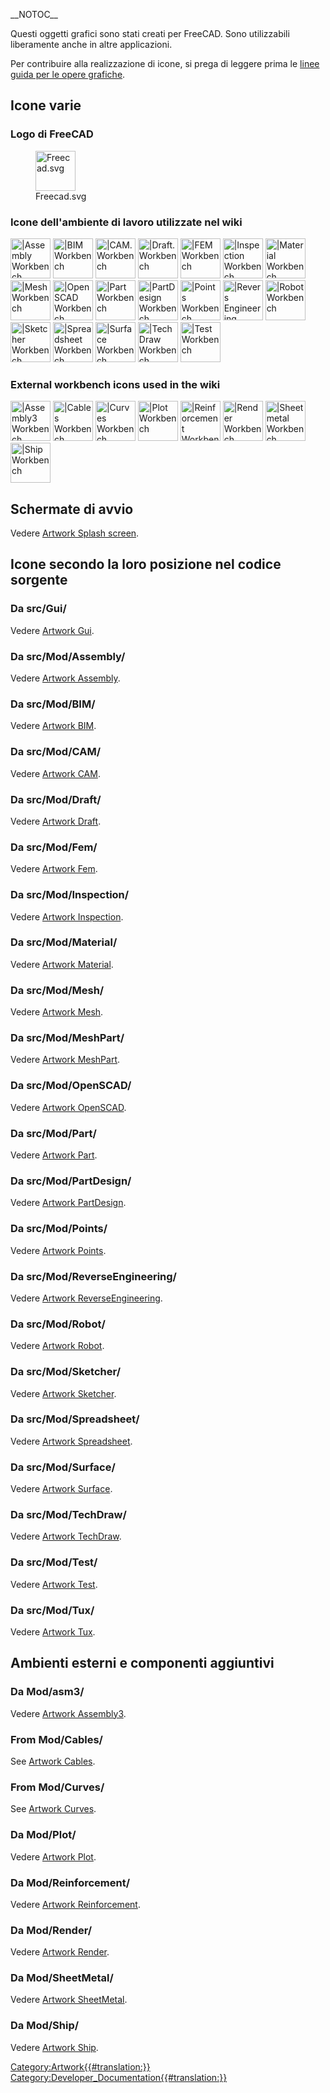 __NOTOC__
<languages/>

Questi oggetti grafici sono stati creati per FreeCAD. Sono utilizzabili liberamente anche in altre applicazioni.

Per contribuire alla realizzazione di icone, si prega di leggere prima le [[Artwork_Guidelines/it|linee guida per le opere grafiche]].

<span id="Miscellaneous_icons"></span>
==Icone varie==

<span id="FreeCAD_logo"></span>
===Logo di FreeCAD===

[[Image:Freecad.svg|64px]]

<span id="Workbench_icons_used_in_the_wiki"></span>
===Icone dell'ambiente di lavoro utilizzate nel wiki===

[[Image:Workbench_Assembly.svg|64px||Assembly Workbench]]
[[Image:Workbench_BIM.svg|64px||BIM Workbench]]
[[Image:Workbench_CAM.svg|64px||CAM. Workbench]]
[[Image:Workbench_Draft.svg|64px||Draft. Workbench]]
[[Image:Workbench_FEM.svg|64px||FEM Workbench]]
[[Image:Workbench_Inspection.svg|64px||Inspection Workbench]]
[[Image:Workbench_Material.svg|64px||Material Workbench]]
[[Image:Workbench_Mesh.svg|64px||Mesh Workbench]]
[[Image:Workbench_OpenSCAD.svg|64px||OpenSCAD Workbench]]
[[Image:Workbench_Part.svg|64px||Part Workbench]]
[[Image:Workbench_PartDesign.svg|64px||PartDesign Workbench]]
[[Image:Workbench_Points.svg|64px||Points Workbench]]
[[Image:Workbench_Reverse_Engineering.svg|64px||Revers Engineering Workbench]]
[[Image:Workbench_Robot.svg|64px||Robot Workbench]]
[[Image:Workbench_Sketcher.svg|64px||Sketcher Workbench]]
[[Image:Workbench_Spreadsheet.svg|64px||Spreadsheet Workbench]]
[[Image:Workbench_Surface.svg|64px||Surface Workbench]]
[[Image:Workbench_TechDraw.svg|64px||TechDraw Workbench]]
[[Image:Workbench_Test.svg|64px||Test Workbench]]


===External workbench icons used in the wiki===

[[Image:Assembly3_workbench_icon.svg|64px||Assembly3 Workbench]]
[[Image:Cables workbench icon.svg|64px||Cables Workbench]]
[[Image:Curves workbench icon.svg|64px||Curves Workbench]]
[[Image:Workbench_Plot.svg|64px||Plot Workbench]]
[[Image:Reinforcement_Workbench.svg‎|64px||Reinforcement Workbench]]
[[Image:Render_workbench_icon.svg‎‎|64px||Render Workbench]]
[[Image:Sheetmetal_workbench_icon.svg|64px||Sheetmetal Workbench]]
[[Image:Workbench_Ship.svg|64px||Ship Workbench]]

<span id="Splash_screens"></span>
==Schermate di avvio==

Vedere [[Artwork_Splash_screen/it|Artwork Splash screen]].

<span id="Icons_by_their_location_in_the_source_code"></span>
==Icone secondo la loro posizione nel codice sorgente==

<span id="From_src/Gui/"></span>
===Da src/Gui/===

Vedere [[Artwork_Gui/it|Artwork Gui]].

<span id="From_src/Mod/Assembly/"></span>
===Da src/Mod/Assembly/===

Vedere [[Artwork_Assembly/it|Artwork Assembly]].

<span id="From_src/Mod/BIM/"></span>
===Da src/Mod/BIM/===

Vedere [[Artwork_BIM/it|Artwork BIM]].

<span id="From_src/Mod/CAM/"></span>
===Da src/Mod/CAM/===

Vedere [[Artwork_CAM/it|Artwork CAM]].

<span id="From_src/Mod/Draft/"></span>
===Da src/Mod/Draft/===

Vedere [[Artwork_Draft/it|Artwork Draft]].

<span id="From_src/Mod/Fem/"></span>
===Da src/Mod/Fem/===

Vedere [[Artwork_Fem/it|Artwork Fem]].

<span id="From_src/Mod/Inspection/"></span>
===Da src/Mod/Inspection/===

Vedere [[Artwork_Inspection/it|Artwork Inspection]].

<span id="From_src/Mod/Material/"></span>
===Da src/Mod/Material/===

Vedere [[Artwork_Material/it|Artwork Material]].

<span id="From_src/Mod/Mesh/"></span>
===Da src/Mod/Mesh/===

Vedere [[Artwork_Mesh/it|Artwork Mesh]].

<span id="From_src/Mod/MeshPart/"></span>
===Da src/Mod/MeshPart/===

Vedere [[Artwork_MeshPart/it|Artwork MeshPart]].

<span id="From_src/Mod/OpenSCAD/"></span>
===Da src/Mod/OpenSCAD/===

Vedere [[Artwork_OpenSCAD/it|Artwork OpenSCAD]].

<span id="From_src/Mod/Part/"></span>
===Da src/Mod/Part/===

Vedere [[Artwork_Part/it|Artwork Part]].

<span id="From_src/Mod/PartDesign/"></span>
===Da src/Mod/PartDesign/===

Vedere [[Artwork_PartDesign/it|Artwork PartDesign]].

<span id="From_src/Mod/Points/"></span>
===Da src/Mod/Points/===

Vedere [[Artwork_Points/it|Artwork Points]].

<span id="From_src/Mod/ReverseEngineering/"></span>
===Da src/Mod/ReverseEngineering/===

Vedere [[Artwork_ReverseEngineering/it|Artwork ReverseEngineering]].

<span id="From_src/Mod/Robot/"></span>
===Da src/Mod/Robot/===

Vedere [[Artwork_Robot/it|Artwork Robot]].

<span id="From_src/Mod/Sketcher/"></span>
===Da src/Mod/Sketcher/===

Vedere [[Artwork_Sketcher/it|Artwork Sketcher]].

<span id="From_src/Mod/Spreadsheet/"></span>
===Da src/Mod/Spreadsheet/===

Vedere [[Artwork_Spreadsheet/it|Artwork Spreadsheet]].

<span id="From_src/Mod/Surface/"></span>
===Da src/Mod/Surface/===

Vedere [[Artwork_Surface/it|Artwork Surface]].

<span id="From_src/Mod/TechDraw/"></span>
===Da src/Mod/TechDraw/===

Vedere [[Artwork_TechDraw/it|Artwork TechDraw]].

<span id="From_src/Mod/Test/"></span>
===Da src/Mod/Test/===

Vedere [[Artwork_Test/it|Artwork Test]].

<span id="From_src/Mod/Tux/"></span>
===Da src/Mod/Tux/===

Vedere [[Artwork_Tux/it|Artwork Tux]].

<span id="External_workbenches_and_addons"></span>
==Ambienti esterni e componenti aggiuntivi ==

<span id="From_Mod/Assembly3/"></span>
<div class="mw-translate-fuzzy">
===Da Mod/asm3/===
</div>

Vedere [[Artwork_Assembly3/it|Artwork Assembly3]].

===From Mod/Cables/===

See [[Artwork_Cables|Artwork Cables]].

===From Mod/Curves/===

See [[Artwork_Curves|Artwork Curves]].

<span id="From_Mod/Plot/"></span>
===Da Mod/Plot/===

Vedere [[Artwork_Plot/it|Artwork Plot]].

<span id="From_Mod/Reinforcement/"></span>
===Da Mod/Reinforcement/===

Vedere [[Artwork_Reinforcement/it|Artwork Reinforcement]].

<span id="From_Mod/Render/"></span>
===Da Mod/Render/=== 

Vedere [[Artwork_Render/it|Artwork Render]].

<span id="From_Mod/SheetMetal/"></span>
===Da Mod/SheetMetal/===

Vedere [[Artwork_SheetMetal/it|Artwork SheetMetal]].

<span id="From_Mod/Ship/"></span>
===Da Mod/Ship/===

Vedere [[Artwork_Ship/it|Artwork Ship]].


[[Category:Artwork{{#translation:}}]]
[[Category:Developer_Documentation{{#translation:}}]]